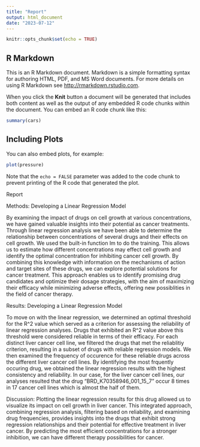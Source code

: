 ```yaml
---
title: "Report"
output: html_document
date: "2023-07-12"
---
```


```r
knitr::opts_chunk$set(echo = TRUE)
```

## R Markdown

This is an R Markdown document. Markdown is a simple formatting syntax for authoring HTML, PDF, and MS Word documents. For more details on using R Markdown see <http://rmarkdown.rstudio.com>.

When you click the **Knit** button a document will be generated that includes both content as well as the output of any embedded R code chunks within the document. You can embed an R code chunk like this:

```r
summary(cars)
```

## Including Plots

You can also embed plots, for example:

```r
plot(pressure)
```

Note that the `echo = FALSE` parameter was added to the code chunk to prevent printing of the R code that generated the plot.


Report


Methods:
Developing a Linear Regression Model

By examining the impact of drugs on cell growth at various concentrations, we have gained valuable insights into their potential as cancer treatments. Through linear regression analysis we have been able to determine the relationship between concentrations of several drugs and their effects on cell growth. We used the built-in function lm to do the training. This allows us to estimate how different concentrations may effect cell growth and identify the optimal concentration for inhibiting cancer cell growth. By combining this knowledge with information on the mechanisms of action and target sites of these drugs, we can explore potential solutions for cancer treatment. This approach enables us to identify promising drug candidates and optimize their dosage strategies, with the aim of maximizing their efficacy while minimizing adverse effects, offering new possiblities in the field of cancer therapy.



Results:
Developing a Linear Regression Model

To move on with the linear regression, we determined an optimal threshold for the R^2 value which served as a criterion for assessing the reliability of linear regression analyses. Drugs that exhibited an R^2 value above this threshold were considered reliable in terms of their efficacy. For each distinct liver cancer cell line, we filtered the drugs that met the reliablitiy criterion, resulting in a subset of drugs with reliable regression models. We then examined the frequency of occurence for these reliable drugs across the different liver cancer cell lines. By identifying the most frquently occuring drug, we obtained the linear regression results with the highest consistency and reliability. In our case, for the liver cancer cell lines, our analyses resulted that the drug "BRD_K70358946_001_15_7" occur 8 times in 17 cancer cell lines which is almost the half of them.




Discussion:
Plotting the linear regression results for this drug allowed us to visualize its impact on cell growth in liver cancer. This integrated approach, combining regression analysis, filtering based on reliability, and examining drug frequencies, provides insights into the drugs that exhibit strong regression relationships and their potential for effective treatment in liver cancer. By predicting the most efficient concentrations for a stronger inhibition, we can have different therapy possibilities for cancer.





